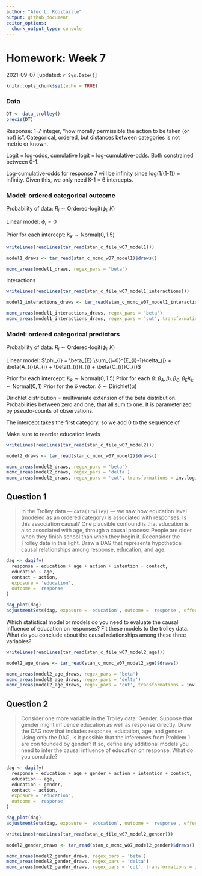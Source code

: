 ```yaml
---
author: "Alec L. Robitaille"
output: github_document
editor_options: 
  chunk_output_type: console
---
```


# Homework: Week 7
2021-09-07 [updated: `r Sys.Date()`]

```r
knitr::opts_chunk$set(echo = TRUE)
```

### Data

```r
DT <- data_trolley()
precis(DT)
```

Response: 1-7 integer, "how morally permissible the action to be taken (or not) is". Categorical, ordered, but distances between categories is not metric or known. 

Logit = log-odds, cumulative logit = log-cumulative-odds. Both constrained between 0-1. 

Log-cumulative-odds for response 7 will be infinity since log(1/(1-1)) = infinity. 
Given this, we only need K-1 = 6 intercepts. 


### Model: ordered categorical outcome

Probability of data: $R_{i} \sim \text{Ordered-logit}(\phi_{i}, K)$

Linear model: $\phi_{i} = 0$

Prior for each intercept: $K_{k} \sim \text{Normal}(0, 1.5)$


```r
writeLines(readLines(tar_read(stan_c_file_w07_model1)))
```


```r
model1_draws <- tar_read(stan_c_mcmc_w07_model1)$draws()

mcmc_areas(model1_draws, regex_pars = 'beta')
```

Interactions

```r
writeLines(readLines(tar_read(stan_c_file_w07_model1_interactions)))
```

```r
model1_interactions_draws <- tar_read(stan_c_mcmc_w07_model1_interactions)$draws()

mcmc_areas(model1_interactions_draws, regex_pars = 'beta')
mcmc_areas(model1_interactions_draws, regex_pars = 'cut', transformations = inv.logit) + xlim(0, 1)
```


### Model: ordered categorical predictors

Probability of data: $R_{i} \sim \text{Ordered-logit}(\phi_{i}, K)$

Linear model: $\phi_{i} = \beta_{E} \sum_{j=0}^{E_{i}-1}\delta_{j} + \beta{A_{i}}A_{i} + \beta{I_{i}}I_{i} + \beta{C_{i}}C_{i}$

Prior for each intercept: $K_{k} \sim \text{Normal}(0, 1.5)$
Prior for each $\beta$: $\beta_{A}, \beta_{I}, \beta_{C}, \beta_{E}K_{k} \sim \text{Normal}(0, 1)$
Prior for the $\delta$ vector: $\delta \sim \text{Dirichlet}(\alpha)$

Dirichlet distribution = multivariate extension of the beta distribution. Probabilities between zero and one, that all sum to one. It is parameterized by
pseudo-counts of observations. 

The intercept takes the first category, so we add 0 to the sequence of

Make sure to reorder education levels 

```r
writeLines(readLines(tar_read(stan_c_file_w07_model2)))
```

```r
model2_draws <- tar_read(stan_c_mcmc_w07_model2)$draws()

mcmc_areas(model2_draws, regex_pars = 'beta')
mcmc_areas(model2_draws, regex_pars = 'delta')
mcmc_areas(model2_draws, regex_pars = 'cut', transformations = inv.logit) + xlim(0, 1)
```


## Question 1

> In the Trolley data — `data(Trolley)` — we saw how education level (modeled as an
ordered category) is associated with responses. Is this association causal? One
plausible confound is that education is also associated with age, through a
causal process: People are older when they finish school than when they begin
it. Reconsider the Trolley data in this light. Draw a DAG that represents
hypothetical causal relationships among response, education, and age. 


```r
dag <- dagify(
  response ~ education + age + action + intention + contact,
  education ~ age,
  contact ~ action,
  exposure = 'education',
  outcome = 'response'
)

dag_plot(dag)
adjustmentSets(dag, exposure = 'education', outcome = 'response', effect = 'total' )
```


Which statistical model or models do you need to evaluate the causal influence of
education on responses? Fit these models to the trolley data. What do you
conclude about the causal relationships among these three variables?


```r
writeLines(readLines(tar_read(stan_c_file_w07_model2_age)))
```

```r
model2_age_draws <- tar_read(stan_c_mcmc_w07_model2_age)$draws()

mcmc_areas(model2_age_draws, regex_pars = 'beta')
mcmc_areas(model2_age_draws, regex_pars = 'delta')
mcmc_areas(model2_age_draws, regex_pars = 'cut', transformations = inv.logit) + xlim(0, 1)
```


## Question 2

> Consider one more variable in the Trolley data: Gender. Suppose that gender
might influence education as well as response directly. Draw the DAG now that
includes response, education, age, and gender. Using only the DAG, is it
possible that the inferences from Problem 1 are con founded by gender? If so,
define any additional models you need to infer the causal influence of education
on response. What do you conclude?

```r
dag <- dagify(
  response ~ education + age + gender + action + intention + contact,
  education ~ age,
  education ~ gender,
  contact ~ action,
  exposure = 'education',
  outcome = 'response'
)

dag_plot(dag)
adjustmentSets(dag, exposure = 'education', outcome = 'response', effect = 'total' )
```


```r
writeLines(readLines(tar_read(stan_c_file_w07_model2_gender)))
```

```r
model2_gender_draws <- tar_read(stan_c_mcmc_w07_model2_gender)$draws()

mcmc_areas(model2_gender_draws, regex_pars = 'beta')
mcmc_areas(model2_gender_draws, regex_pars = 'delta')
mcmc_areas(model2_gender_draws, regex_pars = 'cut', transformations = inv.logit) + xlim(0, 1)
```
